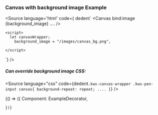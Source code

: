 
<Version />

<Meta  title="Canvas/Example" />


### Canvas with background image Example

<Source
  language='html'
  code={ dedent`
      <Canvas
        bind:image        
        {background_image}
        ....
      />
    
    <script>
      let canvasWrapper;
        background_image = "/images/canvas_bg.png",
    
    </script>
  `}
/>

##### Can override background image CSS:

<Source
  language="css"
  code={dedent`
    .kws-canvas-wrapper .kws-pen-input canvas{
      background-repeat: repeat;
      ....
    }
  `}
/>


  <Story name="Example">
    {() => ({
      Component: ExampleDecorator,
    
    })}
  </Story>
